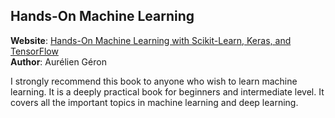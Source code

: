 
## Hands-On Machine Learning

<UnderConstruction />

**Website**: [Hands-On Machine Learning with Scikit-Learn, Keras, and TensorFlow](https://www.oreilly.com/library/view/hands-on-machine-learning/9781492032632/)\
**Author**: Aurélien Géron

I strongly recommend this book to anyone who wish to learn machine learning. It is a deeply practical book for beginners and intermediate level. It covers all the important topics in machine learning and deep learning.